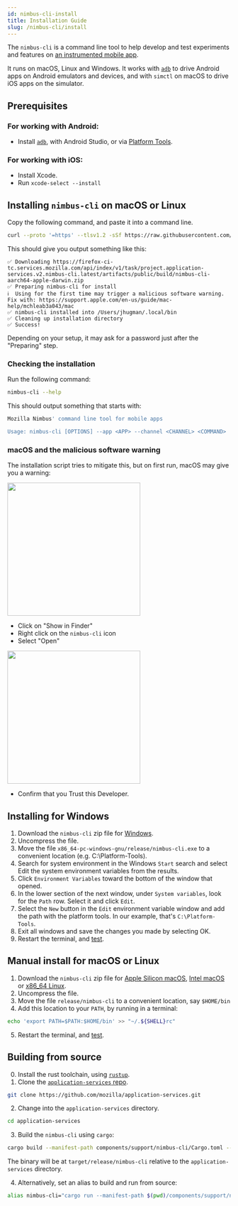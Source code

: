 ```yaml
---
id: nimbus-cli-install
title: Installation Guide
slug: /nimbus-cli/install
---
```


The `nimbus-cli` is a command line tool to help develop and test experiments and features on [an instrumented mobile app](/nimbus-cli/instrumentation).

It runs on macOS, Linux and Windows. It works with [`adb`](https://developer.android.com/tools/adb) to drive Android apps on Android emulators and devices, and with `simctl` on macOS to drive iOS apps on the simulator.

## Prerequisites

### For working with Android:

- Install [`adb`](https://developer.android.com/tools/adb), with Android Studio, or via [Platform Tools](https://developer.android.com/tools/releases/platform-tools).

### For working with iOS:

- Install Xcode.
- Run `xcode-select --install`

## Installing `nimbus-cli` on macOS or Linux

Copy the following command, and paste it into a command line.

```sh
curl --proto '=https' --tlsv1.2 -sSf https://raw.githubusercontent.com/mozilla/application-services/main/install-nimbus-cli.sh | bash
```

This should give you output something like this:

```
✅ Downloading https://firefox-ci-tc.services.mozilla.com/api/index/v1/task/project.application-services.v2.nimbus-cli.latest/artifacts/public/build/nimbus-cli-aarch64-apple-darwin.zip
✅ Preparing nimbus-cli for install
ℹ️  Using for the first time may trigger a malicious software warning. Fix with: https://support.apple.com/en-us/guide/mac-help/mchleab3a043/mac
✅ nimbus-cli installed into /Users/jhugman/.local/bin
✅ Cleaning up installation directory
✅ Success!
```

Depending on your setup, it may ask for a password just after the "Preparing" step.

### Checking the installation

Run the following command:

```sh
nimbus-cli --help
```

This should output something that starts with:

```sh
Mozilla Nimbus' command line tool for mobile apps

Usage: nimbus-cli [OPTIONS] --app <APP> --channel <CHANNEL> <COMMAND>
```

### macOS and the malicious software warning

The installation script tries to mitigate this, but on first run, macOS may give you a warning:

<img src="/static/img/nimbus-cli/show-in-finder-dialog.png" width="300px"/>

- Click on "Show in Finder"
- Right click on the `nimbus-cli` icon
- Select "Open"

<img src="/static/img/nimbus-cli/open-anyway-dialog.png" width="300px"/>

- Confirm that you Trust this Developer.

## Installing for Windows

1. Download the `nimbus-cli` zip file for [Windows][windows].
2. Uncompress the file.
3. Move the file `x86_64-pc-windows-gnu/release/nimbus-cli.exe` to a convenient location (e.g. C:\Platform-Tools).
4. Search for system environment in the Windows `Start` search and select Edit the system environment variables from the results.
5. Click `Environment Variables` toward the bottom of the window that opened.
6. In the lower section of the next window, under `System variables`, look for the `Path` row. Select it and click `Edit`.
7. Select the `New` button in the `Edit` environment variable window and add the path with the platform tools. In our example, that's `C:\Platform-Tools`.
8. Exit all windows and save the changes you made by selecting OK.
9. Restart the terminal, and [test](#checking-the-installation).

## Manual install for macOS or Linux

1. Download the `nimbus-cli` zip file for [Apple Silicon macOS][macos-apple-silicon], [Intel macOS][macos-intel] or [x86_64 Linux][linux].
2. Uncompress the file.
3. Move the file `release/nimbus-cli` to a convenient location, say `$HOME/bin`
4. Add this location to your `PATH`, by running in a terminal:

```sh
echo 'export PATH=$PATH:$HOME/bin' >> "~/.${SHELL}rc"
```
5. Restart the terminal, and [test](#checking-the-installation).

[windows]: https://firefox-ci-tc.services.mozilla.com/api/index/v1/task/project.application-services.v2.nimbus-cli.latest/artifacts/public/build/nimbus-cli-x86_64-pc-windows-gnu.zip
[macos-apple-silicon]: https://firefox-ci-tc.services.mozilla.com/api/index/v1/task/project.application-services.v2.nimbus-cli.latest/artifacts/public/build/nimbus-cli-aarch64-apple-darwin.zip
[macos-intel]: https://firefox-ci-tc.services.mozilla.com/api/index/v1/task/project.application-services.v2.nimbus-cli.latest/artifacts/public/build/nimbus-cli-x86_64-apple-darwin.zip
[linux]: https://firefox-ci-tc.services.mozilla.com/api/index/v1/task/project.application-services.v2.nimbus-cli.latest/artifacts/public/build/nimbus-cli-x86_64-unknown-linux-gnu.zip

## Building from source

0. Install the rust toolchain, using [`rustup`](https://rustup.rs).
1. Clone the [`application-services` repo](https://github.com/mozilla/application-services).

```sh
git clone https://github.com/mozilla/application-services.git
```

2. Change into the `application-services` directory.

```sh
cd application-services
```

3. Build the `nimbus-cli` using `cargo`:

```sh
cargo build --manifest-path components/support/nimbus-cli/Cargo.toml --
```

The binary will be at `target/release/nimbus-cli` relative to the `application-services` directory.

4. Alternatively, set an alias to build and run from source:

```sh
alias nimbus-cli="cargo run --manifest-path $(pwd)/components/support/nimbus-cli/Cargo.toml --"
```
